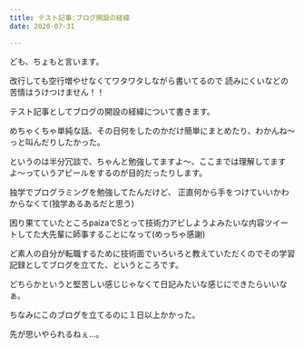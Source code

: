 ```yaml
---
title: テスト記事:ブログ開設の経緯
date: 2020-07-31

---
```


ども、ちょもと言います。

改行しても空行増やせなくてワタワタしながら書いてるので
読みにくいなどの苦情はうけつけません！！

テスト記事としてブログの開設の経緯について書きます。


めちゃくちゃ単純な話、その日何をしたのかだけ簡単にまとめたり、わかんね〜っと叫んだりしたかった。

というのは半分冗談で、ちゃんと勉強してますよ〜、ここまでは理解してますよ〜っていうアピールをするのが目的だったりします。


独学でプログラミングを勉強してたんだけど、
正直何から手をつけていいかわからなくて(独学あるあるだと思う)

困り果てていたところpaizaでSとって技術力アピしようよみたいな内容ツイートしてた大先輩に師事することになって(めっちゃ感謝)

ど素人の自分が転職するために技術面でいろいろと教えていただくのでその学習記録としてブログを立てた、というところです。

どちらかというと堅苦しい感じじゃなくて日記みたいな感じにできたらいいなぁ。

ちなみにこのブログを立てるのに１日以上かかった。

先が思いやられるねぇ...。






